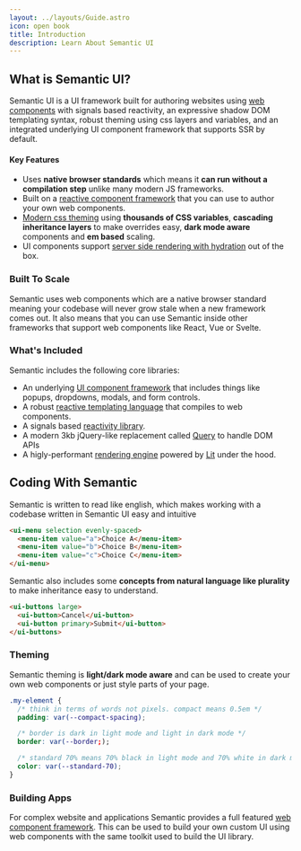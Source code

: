 ```yaml
---
layout: ../layouts/Guide.astro
icon: open book
title: Introduction
description: Learn About Semantic UI
---
```


## What is Semantic UI?

Semantic UI is a UI framework built for authoring websites using [web components](/web-components) with signals based reactivity, an expressive shadow DOM templating syntax, robust theming using css layers and  variables, and an integrated underlying UI component framework that  supports SSR by default.

#### Key Features
* Uses **native browser standards** which means it **can run without a compilation step** unlike many modern JS frameworks.
* Built on a [reactive component framework](/components) that you can use to author your own web components.
* [Modern css theming](/theming) using **thousands of CSS variables**, **cascading inheritance layers** to make overrides easy, **dark mode aware** components and **em based** scaling.
* UI components support [server side rendering with hydration](/ssr) out of the box.

### Built To Scale

Semantic uses web components which are a native browser standard meaning your codebase will never grow stale when a new framework comes out. It also means that you can use Semantic inside other frameworks that support web components like React, Vue or Svelte.


### What's Included

Semantic includes the following core libraries:
* An underlying [UI component framework](/components) that includes things like popups, dropdowns, modals, and form controls.
* A robust [reactive templating language](/templates) that compiles to web components.
* A signals based [reactivity library](/reactivity).
* A modern 3kb jQuery-like replacement called [Query](/query) to handle DOM APIs
* A higly-performant [rendering engine](/rendering) powered by [Lit](https://lit.dev) under the hood.


## Coding With Semantic

Semantic is written to read like english, which makes working with a codebase written in Semantic UI easy and intuitive

```html
<ui-menu selection evenly-spaced>
  <menu-item value="a">Choice A</menu-item>
  <menu-item value="b">Choice B</menu-item>
  <menu-item value="c">Choice C</menu-item>
</ui-menu>
```

Semantic also includes some **concepts from natural language like plurality** to make inheritance easy to understand.

```html
<ui-buttons large>
  <ui-button>Cancel</ui-button>
  <ui-button primary>Submit</ui-button>
</ui-buttons>
```

### Theming

Semantic theming is **light/dark mode aware** and can be used to create your own web components or just style parts of your page.

```css
.my-element {
  /* think in terms of words not pixels. compact means 0.5em */
  padding: var(--compact-spacing);

  /* border is dark in light mode and light in dark mode */
  border: var(--border;);

  /* standard 70% means 70% black in light mode and 70% white in dark mode */
  color: var(--standard-70);
}
```


### Building Apps

For complex website and applications Semantic provides a full featured [web component framework](/components). This can be used to build your own custom UI using web components with the same toolkit used to build the UI library.

<PlaygroundExample id="minimal"></PlaygroundExample>
